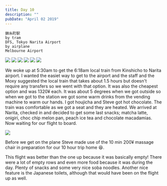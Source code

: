 ```yaml
---
title: Day 10
description: ""
pubDate: "April 02 2019"
---
```



```
錦糸町駅
by tram
DFS, Tokyo Narita Airport
by airplane
Melbourne Airport
```

<Grid columns={3}>
  <Img
    src="/src/content/travel/2019-japan/assets/b2b9dbd2-0e85-44bf-a744-6cdcbcb6cff2-84534cc897412ab038d14e3c1f163595bf9ba481.jpg"
    colSpan={2}
    rowSpan={2}
  />
  <Img src="/src/content/travel/2019-japan/assets/e2c369a8-dce8-4c63-a49f-9f6f66273ead-7d96e39fea26f2fb5322f106b3682f1b33b1593a.jpg" />
  <Img src="/src/content/travel/2019-japan/assets/f199e978-040c-4039-ab99-1982d8010c51-f8780af779668e383c8c49248223a9babf4750b6.jpg" />
  <Img src="/src/content/travel/2019-japan/assets/4d00e65e-7ea4-4bcc-af63-802da05dd7df-bde0ff4f88b9b8e8b4bffcb33d6c0b520b9aa31b.jpg" />
  <Img src="/src/content/travel/2019-japan/assets/e552c41e-a241-48ae-a006-726260d4d619-afadab600164cafee9f3ed83c5c07cca77864007.jpg" />
  <Img src="/src/content/travel/2019-japan/assets/1d01d680-2da0-4d36-a816-6c2dea2915ce-afadab600164cafee9f3ed83c5c07cca77864007.jpg" />
</Grid>

We woke up at 5:30am to get the 6:18am local train from Kinshicho to Narita airport. I wanted the easiet way to get to the airport and the staff and the Moxy suggested the local train that takes about 1.5 hours but doesn't require any transfers so we went with that option. It was also the cheapest option and was 1320¥ each. It was about 5 degrees when we got outside so when we got to the station we got some warm drinks from the vending machine to warm our hands. I got houjicha and Steve got hot chocolate. The train was comfortable as we got a seat and they are heated. We arrived at Narita, checked in and decided to get some last snacks; matcha latte, onigiri, choc chip melon pan, peach ice tea and chocolate macadamias. Now waiting for our flight to board.

<Grid>
  <Img src="/src/content/travel/2019-japan/assets/7b1a3df0-220b-4eb3-8e06-7b37cf450ad7-75e29872bcb877a75d7862a22ee0280172e728ec.jpg" />
</Grid>

Before we get on the plane Steve made use of the 10 min 200¥ massage chair in preparation for our 10 hour trip home 😆.

This flight was better than the one up because it was basically empty! There were a lot of empty rows and even more food because it was during the day. Plenty of snacks and some very nice soba noodles. Another nice feature is the Japanese toilets, although that would have been on the flight up as well.
